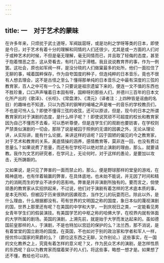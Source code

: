 ```yaml
---
---
---
```

title: 一　对于艺术的蒙昧
---



在许多年来，只烦扰于武士道呀，军阀跋扈呀，或是功利之学呀等类的日本，即使是今日，对于艺术有着十分的理解和同情的人们还很少。尤其是或一方面的人们对于或种艺术的时候，不但是毫无理解，毫无同情而已，并且取了轻侮的态度，甚至于抱着憎恶之念，这从旁看去，有时几近于滑稽。我且说说教育界的事，作为一例罢。这社会，原也如军阀一样，是没分晓的人们做窠最多的处所，他们一面拉住了无聊的事，喊着国粹保存，作为自夸国度的种子，但连纯粹的日本音乐，竟也不很有人想去理会，这不是古怪之至么？懂得那单纯的日本音乐之中最有深度的三弦的教育家，百人之中可有一个么？只要说是祖宗遗留下来的，便连一文不值的东西也不胜珍重，口口声声嚷着日本固有呀，国粹呀的那些人们，并德川三百年的日本文化所产出的《歌泽》、《长呗》、《常盘津》、《清元》（译者注：上四种皆是谣曲的名目）的趣味也不知道，只以为西洋的钢琴的哺哺之声是唯一的音乐的学校教员们，不也是可怜人么？即使不懂得三弦的收弦，还可以原谅，但是，现今的日本之所谓教育家的对于演剧的态度，是什么样子呢？！即使说冥顽不可超度的校长和教育家因为自己不懂而不去看，可以悉听尊便，但是连学生们的观剧也要妨害，在学校则严禁类似演剧的一切会，那除了说是被囚于照例的无谓的因袭之外，无论从理论讲，从实际讲，能有什么论据，来讲这样的话呢？囚于固陋的偏见的今之教育家，对于艺术和教育的关系，美底情操的涵养，感情教育等，莫非连一回，也没有费过思量么？如果说费了思量，而还有在学校可以绝对禁止演剧的理由，那么，就要请教。我作为文艺的研究者，在学问上，无论何时，对于这样的愚论，是要加以攻击，无所踌蹰的。

又如果说，是只见了弊害的一面而禁止的，那么，便是野球那样的堂皇的游戏，在精神底地，也有伴着输赢的弊害，在具体底地，也未始不能说，并无因了时间和精力的消耗而生的学业不进步的恶影响。弊害是并非演剧所独有的。要而言之，倘使顽愚的教育家从实招供起来，不过说，他们对于演剧有着怎样的艺术底本质的事，是本无所知，但被囚于历来很熟的因袭观念，当作乞儿的玩耍而已。除此以外，是什么理由，什么根据都没有。苟有世界的文明国之称的国度，象日本似的蔑视演剧的国，世界上那里还有呢？在美国的中学和大学，一到庆祝日之类，一定能看见男女青年学生们的假装演技。有美国学艺的中枢之称的哈佛大学，在校界内就有体面的大学所属的剧场。英国的演剧，上溯先前，就是始于大学而发达起来的。虽如德国前皇那样的人，于演剧，不是也特加以宫廷的保护的么？法兰西，那不消说，是有着堂堂的国立剧场的国度。在英国，不也如对于别的政治家和学者和军人一样，授优伶以国家的荣爵的么？（爵位这东西之无聊，又作别论。）这些事实，在一国的文化教养之上，究竟有着怎样的意义呢？又，作为民众艺术的演剧，是怎样性质的东西呢？自以为教育家而摆着架子的人们，将这些事，略想一想才是。如果想了还不懂，教给也可以的。